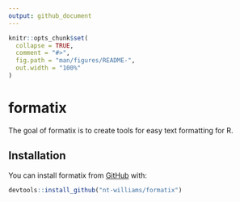 ```yaml
---
output: github_document
---
```


<!-- README.md is generated from README.Rmd. Please edit that file -->

```r
knitr::opts_chunk$set(
  collapse = TRUE,
  comment = "#>",
  fig.path = "man/figures/README-",
  out.width = "100%"
)
```

# formatix

The goal of formatix is to create tools for easy text formatting for R. 

## Installation

You can install formatix from [GitHub](https://github.com/) with:

``` r
devtools::install_github("nt-williams/formatix")
```

